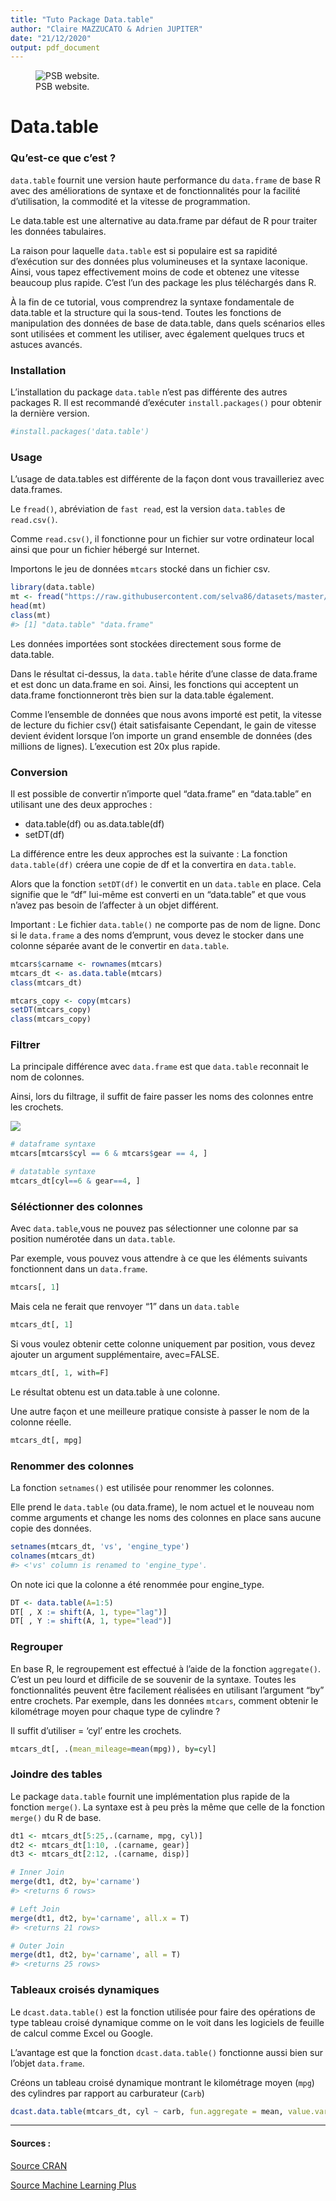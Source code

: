 ```yaml
---
title: "Tuto Package Data.table"
author: "Claire MAZZUCATO & Adrien JUPITER"
date: "21/12/2020"
output: pdf_document
---
```


![PSB website.](/Users/clairemazzucato/Documents/PSB.jpg)

# Data.table

### Qu'est-ce que c'est ?
 
`data.table` fournit une version haute performance du `data.frame` de base R avec des améliorations de syntaxe et de fonctionnalités pour la facilité d'utilisation, la commodité et la vitesse de programmation.

Le data.table est une alternative au data.frame par défaut de R pour traiter les données tabulaires.

La raison pour laquelle `data.table` est si populaire est sa rapidité d'exécution sur des données plus volumineuses et la syntaxe laconique. Ainsi, vous tapez effectivement moins de code et obtenez une vitesse beaucoup plus rapide. C'est l'un des package les plus téléchargés dans R.

À la fin de ce tutorial, vous comprendrez la syntaxe fondamentale de data.table et la structure qui la sous-tend. Toutes les fonctions de manipulation des données de base de data.table, dans quels scénarios elles sont utilisées et comment les utiliser, avec également quelques trucs et astuces avancés.

### Installation

L'installation du package `data.table` n'est pas différente des autres packages R. Il est recommandé d'exécuter `install.packages()` pour obtenir la dernière version.

```r
#install.packages('data.table')
```

### Usage

L'usage de data.tables est différente de la façon dont vous travailleriez avec data.frames.

Le `fread()`, abréviation de `fast read`, est la version `data.tables` de `read.csv()`.

Comme `read.csv()`, il fonctionne pour un fichier sur votre ordinateur local ainsi que pour un fichier hébergé sur Internet.

Importons le jeu de données `mtcars` stocké dans un fichier csv.

```r
library(data.table)
mt <- fread("https://raw.githubusercontent.com/selva86/datasets/master/mtcars.csv")
head(mt)
class(mt)
#> [1] "data.table" "data.frame"
```
Les données importées sont stockées directement sous forme de data.table.

Dans le résultat ci-dessus, la `data.table` hérite d'une classe de data.frame et est donc un data.frame en soi. Ainsi, les fonctions qui acceptent un data.frame fonctionneront très bien sur la data.table également.

Comme l'ensemble de données que nous avons importé est petit, la vitesse de lecture du fichier csv() était satisfaisante Cependant, le gain de vitesse devient évident lorsque l'on importe un grand ensemble de données (des millions de lignes). L'execution est 20x plus rapide. 

### Conversion

Il est possible de convertir n'importe quel "data.frame" en "data.table" en utilisant une des deux approches :

- data.table(df) ou as.data.table(df)
- setDT(df)

La différence entre les deux approches est la suivante : La fonction `data.table(df)` créera une copie de df et la convertira en `data.table`.

Alors que la fonction `setDT(df)` le convertit en un `data.table` en place. Cela signifie que le "df" lui-même est converti en un "data.table" et que vous n'avez pas besoin de l'affecter à un objet différent.

Important : Le fichier `data.table()` ne comporte pas de nom de ligne. Donc si le `data.frame` a des noms d'emprunt, vous devez le stocker dans une colonne séparée avant de le convertir en `data.table`.

```r
mtcars$carname <- rownames(mtcars)
mtcars_dt <- as.data.table(mtcars)
class(mtcars_dt)
```


```r
mtcars_copy <- copy(mtcars)
setDT(mtcars_copy)
class(mtcars_copy)
```


### Filtrer

La principale différence avec `data.frame` est que `data.table` reconnait le nom de colonnes.

Ainsi, lors du filtrage, il suffit de faire passer les noms des colonnes entre les crochets.

![](/Users/clairemazzucato/Desktop/PSB x EFREI/R/Packages/DTsyntax.jpg)

```r
# dataframe syntaxe
mtcars[mtcars$cyl == 6 & mtcars$gear == 4, ]

# datatable syntaxe
mtcars_dt[cyl==6 & gear==4, ]
```
### Séléctionner des colonnes

Avec `data.table`,vous ne pouvez pas sélectionner une colonne par sa position numérotée dans un `data.table`.

Par exemple, vous pouvez vous attendre à ce que les éléments suivants fonctionnent dans un `data.frame`.
```r
mtcars[, 1]
```

Mais cela ne ferait que renvoyer "1" dans un `data.table`

```r
mtcars_dt[, 1]
```

Si vous voulez obtenir cette colonne uniquement par position, vous devez ajouter un argument supplémentaire, avec=FALSE.
```r
mtcars_dt[, 1, with=F]
```

Le résultat obtenu est un data.table à une colonne.

Une autre façon et une meilleure pratique consiste à passer le nom de la colonne réelle.
```r
mtcars_dt[, mpg]
```


### Renommer des colonnes

La fonction `setnames()` est utilisée pour renommer les colonnes.

Elle prend le `data.table` (ou data.frame), le nom actuel et le nouveau nom comme arguments et change les noms des colonnes en place sans aucune copie des données. 

```r
setnames(mtcars_dt, 'vs', 'engine_type')
colnames(mtcars_dt)
#> <'vs' column is renamed to 'engine_type'.
```

On note ici que la colonne a été renommée pour engine_type.

```r
DT <- data.table(A=1:5)
DT[ , X := shift(A, 1, type="lag")]
DT[ , Y := shift(A, 1, type="lead")]
```

### Regrouper

En base R, le regroupement est effectué à l'aide de la fonction `aggregate()`.  C'est un peu lourd et difficile de se souvenir de la syntaxe. Toutes les fonctionnalités peuvent être facilement réalisées en utilisant l'argument "by" entre crochets.
Par exemple, dans les données `mtcars`, comment obtenir le kilométrage moyen pour chaque type de cylindre ?

Il suffit d'utiliser = 'cyl' entre les crochets.

```r
mtcars_dt[, .(mean_mileage=mean(mpg)), by=cyl]
```

### Joindre des tables
Le package `data.table` fournit une implémentation plus rapide de la fonction `merge()`. La syntaxe est à peu près la même que celle de la fonction `merge()` du R de base.

```r
dt1 <- mtcars_dt[5:25,.(carname, mpg, cyl)]
dt2 <- mtcars_dt[1:10, .(carname, gear)]
dt3 <- mtcars_dt[2:12, .(carname, disp)]
```

```r
# Inner Join
merge(dt1, dt2, by='carname')
#> <returns 6 rows>

# Left Join
merge(dt1, dt2, by='carname', all.x = T)
#> <returns 21 rows>

# Outer Join
merge(dt1, dt2, by='carname', all = T)  
#> <returns 25 rows>
```


### Tableaux croisés dynamiques

Le `dcast.data.table()` est la fonction utilisée pour faire des opérations de type tableau croisé dynamique comme on le voit dans les logiciels de feuille de calcul comme Excel ou Google.

L'avantage est que la fonction `dcast.data.table()` fonctionne aussi bien sur l'objet `data.frame`.

Créons un tableau croisé dynamique montrant le kilométrage moyen (`mpg`) des cylindres par rapport au carburateur (`Carb`)

```r
dcast.data.table(mtcars_dt, cyl ~ carb, fun.aggregate = mean, value.var = 'mpg')
```



----------------------------------------------------------------------

 
#### **Sources** :

[Source CRAN](https://cran.csiro.au/web/packages/data.table/vignettes/datatable-intro.html)

[Source Machine Learning Plus](https://www.machinelearningplus.com/data-manipulation/datatable-in-r-complete-guide/)

